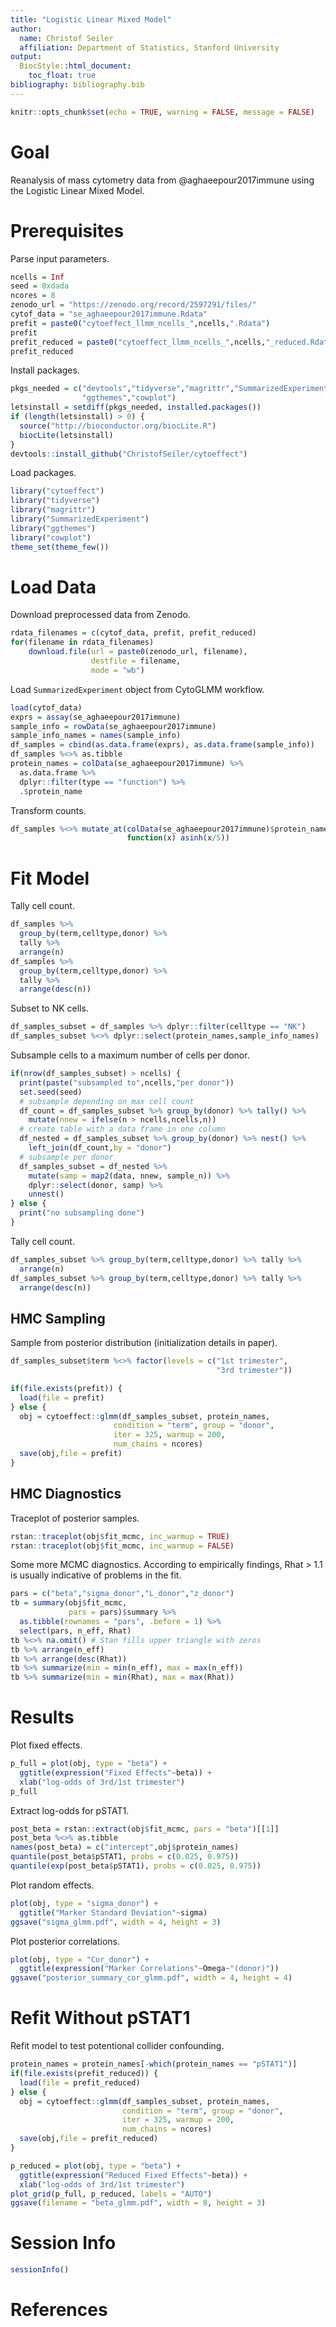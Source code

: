 ```yaml
---
title: "Logistic Linear Mixed Model"
author:
  name: Christof Seiler
  affiliation: Department of Statistics, Stanford University
output:
  BiocStyle::html_document:
    toc_float: true
bibliography: bibliography.bib
---
```


```r
knitr::opts_chunk$set(echo = TRUE, warning = FALSE, message = FALSE)
```

# Goal

Reanalysis of mass cytometry data from @aghaeepour2017immune using the Logistic Linear Mixed Model.

# Prerequisites

Parse input parameters.

```r
ncells = Inf
seed = 0xdada
ncores = 8
zenodo_url = "https://zenodo.org/record/2597291/files/"
cytof_data = "se_aghaeepour2017immune.Rdata"
prefit = paste0("cytoeffect_llmm_ncells_",ncells,".Rdata")
prefit
prefit_reduced = paste0("cytoeffect_llmm_ncells_",ncells,"_reduced.Rdata")
prefit_reduced
```

Install packages.

```r
pkgs_needed = c("devtools","tidyverse","magrittr","SummarizedExperiment",
                "ggthemes","cowplot")
letsinstall = setdiff(pkgs_needed, installed.packages())
if (length(letsinstall) > 0) {
  source("http://bioconductor.org/biocLite.R")
  biocLite(letsinstall)
}
devtools::install_github("ChristofSeiler/cytoeffect")
```

Load packages.

```r
library("cytoeffect")
library("tidyverse")
library("magrittr")
library("SummarizedExperiment")
library("ggthemes")
library("cowplot")
theme_set(theme_few())
```

# Load Data

Download preprocessed data from Zenodo.

```r
rdata_filenames = c(cytof_data, prefit, prefit_reduced)
for(filename in rdata_filenames)
    download.file(url = paste0(zenodo_url, filename), 
                  destfile = filename,
                  mode = "wb")
```

Load ``SummarizedExperiment`` object from CytoGLMM workflow.

```r
load(cytof_data)
exprs = assay(se_aghaeepour2017immune)
sample_info = rowData(se_aghaeepour2017immune)
sample_info_names = names(sample_info)
df_samples = cbind(as.data.frame(exprs), as.data.frame(sample_info))
df_samples %<>% as.tibble
protein_names = colData(se_aghaeepour2017immune) %>% 
  as.data.frame %>% 
  dplyr::filter(type == "function") %>%
  .$protein_name
```

Transform counts.

```r
df_samples %<>% mutate_at(colData(se_aghaeepour2017immune)$protein_name, 
                          function(x) asinh(x/5))
```

# Fit Model

Tally cell count.

```r
df_samples %>% 
  group_by(term,celltype,donor) %>% 
  tally %>% 
  arrange(n)
df_samples %>% 
  group_by(term,celltype,donor) %>% 
  tally %>% 
  arrange(desc(n))
```

Subset to NK cells.

```r
df_samples_subset = df_samples %>% dplyr::filter(celltype == "NK")
df_samples_subset %<>% dplyr::select(protein_names,sample_info_names)
```

Subsample cells to a maximum number of cells per donor.

```r
if(nrow(df_samples_subset) > ncells) {
  print(paste("subsampled to",ncells,"per donor"))
  set.seed(seed)
  # subsample depending on max cell count
  df_count = df_samples_subset %>% group_by(donor) %>% tally() %>%
    mutate(nnew = ifelse(n > ncells,ncells,n))
  # create table with a data frame in one column
  df_nested = df_samples_subset %>% group_by(donor) %>% nest() %>%
    left_join(df_count,by = "donor")
  # subsample per donor
  df_samples_subset = df_nested %>%
    mutate(samp = map2(data, nnew, sample_n)) %>%
    dplyr::select(donor, samp) %>%
    unnest()
} else {
  print("no subsampling done")
}
```

Tally cell count.

```r
df_samples_subset %>% group_by(term,celltype,donor) %>% tally %>% 
  arrange(n)
df_samples_subset %>% group_by(term,celltype,donor) %>% tally %>% 
  arrange(desc(n))
```

## HMC Sampling

Sample from posterior distribution (initialization details in paper).

```r
df_samples_subset$term %<>% factor(levels = c("1st trimester",
                                              "3rd trimester"))
```

```r
if(file.exists(prefit)) {
  load(file = prefit)
} else {
  obj = cytoeffect::glmm(df_samples_subset, protein_names, 
                       condition = "term", group = "donor",
                       iter = 325, warmup = 200, 
                       num_chains = ncores)
  save(obj,file = prefit)
}
```

## HMC Diagnostics

Traceplot of posterior samples.

```r
rstan::traceplot(obj$fit_mcmc, inc_warmup = TRUE)
rstan::traceplot(obj$fit_mcmc, inc_warmup = FALSE)
```

Some more MCMC diagnostics. According to empirically findings, Rhat > 1.1 is usually indicative of problems in the fit.

```r
pars = c("beta","sigma_donor","L_donor","z_donor")
tb = summary(obj$fit_mcmc, 
             pars = pars)$summary %>% 
  as.tibble(rownames = "pars", .before = 1) %>% 
  select(pars, n_eff, Rhat)
tb %<>% na.omit() # Stan fills upper triangle with zeros
tb %>% arrange(n_eff)
tb %>% arrange(desc(Rhat))
tb %>% summarize(min = min(n_eff), max = max(n_eff))
tb %>% summarize(min = min(Rhat), max = max(Rhat))
```

# Results

Plot fixed effects.

```r
p_full = plot(obj, type = "beta") + 
  ggtitle(expression("Fixed Effects"~beta)) +
  xlab("log-odds of 3rd/1st trimester")
p_full
```

Extract log-odds for pSTAT1.

```r
post_beta = rstan::extract(obj$fit_mcmc, pars = "beta")[[1]]
post_beta %<>% as.tibble
names(post_beta) = c("intercept",obj$protein_names)
quantile(post_beta$pSTAT1, probs = c(0.025, 0.975))
quantile(exp(post_beta$pSTAT1), probs = c(0.025, 0.975))
```

Plot random effects.

```r
plot(obj, type = "sigma_donor") + 
  ggtitle("Marker Standard Deviation"~sigma)
ggsave("sigma_glmm.pdf", width = 4, height = 3)
```

Plot posterior correlations.

```r
plot(obj, type = "Cor_donor") + 
  ggtitle(expression("Marker Correlations"~Omega~"(donor)"))
ggsave("posterior_summary_cor_glmm.pdf", width = 4, height = 4)
```

# Refit Without pSTAT1

Refit model to test potentional collider confounding.

```r
protein_names = protein_names[-which(protein_names == "pSTAT1")]
if(file.exists(prefit_reduced)) {
  load(file = prefit_reduced)
} else {
  obj = cytoeffect::glmm(df_samples_subset, protein_names, 
                         condition = "term", group = "donor",
                         iter = 325, warmup = 200, 
                         num_chains = ncores)
  save(obj,file = prefit_reduced)
}
```

```r
p_reduced = plot(obj, type = "beta") + 
  ggtitle(expression("Reduced Fixed Effects"~beta)) +
  xlab("log-odds of 3rd/1st trimester")
plot_grid(p_full, p_reduced, labels = "AUTO")
ggsave(filename = "beta_glmm.pdf", width = 8, height = 3)
```

# Session Info {.unnumbered}

```r
sessionInfo()
```

# References {.unnumbered}
